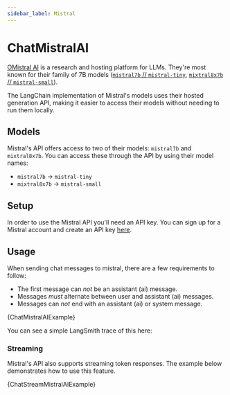 ```yaml
---
sidebar_label: Mistral
---
```



# ChatMistralAI

[OMistral AI](https://mistral.ai/) is a research and hosting platform for LLMs.
They're most known for their family of 7B models ([`mistral7b` // `mistral-tiny`](https://mistral.ai/news/announcing-mistral-7b/), [`mixtral8x7b` // `mistral-small`](https://mistral.ai/news/mixtral-of-experts/)).

The LangChain implementation of Mistral's models uses their hosted generation API, making it easier to access their models without needing to run them locally.

## Models

Mistral's API offers access to two of their models: `mistral7b` and `mixtral8x7b`. You can access these through the API by using their model names:

- `mistral7b` -> `mistral-tiny`
- `mixtral8x7b` -> `mistral-small`

## Setup

In order to use the Mistral API you'll need an API key. You can sign up for a Mistral account and create an API key [here](https://console.mistral.ai/).

## Usage

When sending chat messages to mistral, there are a few requirements to follow:

- The first message can _*not*_ be an assistant (ai) message.
- Messages _*must*_ alternate between user and assistant (ai) messages.
- Messages can _*not*_ end with an assistant (ai) or system message.


<CodeBlock language="typescript">{ChatMistralAIExample}</CodeBlock>

You can see a simple LangSmith trace of this here:

### Streaming

Mistral's API also supports streaming token responses. The example below demonstrates how to use this feature.


<CodeBlock language="typescript">{ChatStreamMistralAIExample}</CodeBlock>
